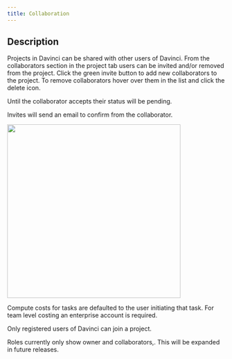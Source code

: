 ```yaml
---
title: Collaboration
---
```


## Description
Projects in Davinci can be shared with other users of Davinci. From the collaborators section in the project tab users can be invited and/or removed from the project. Click the green invite button to add new collaborators to the project. To remove collaborators hover over them in the list and click the delete icon.

<Info>Until the collaborator accepts their status will be pending.</Info>

Invites will send an email to confirm from the collaborator.

<img height="400" noZoom src="/images/Collaborators.png" /> 


<Warning>Compute costs for tasks are defaulted to the user initiating that task. For team level costing an enterprise account is required.</Warning>

<Info>Only registered users of Davinci can join a project.</Info>

<Note>Roles currently only show owner and collaborators,. This will be expanded in future releases.</Note>
